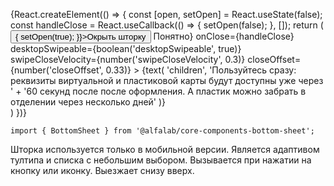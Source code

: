 

<Meta
    title='Компоненты'
    component={BottomSheet}
/>

<!-- Canvas -->

<Story name='BottomSheet'>
    {React.createElement(() => {
        const [open, setOpen] = React.useState(false);
        const handleClose = React.useCallback(() => {
            setOpen(false);
        }, []);
        return (
            <div>
                <Button onClick={() => { setOpen(true); }}>Окрыть шторку</Button>
                <BottomSheet
                    open={open}
                    title={text('title', 'Альфа-Бизнес')}
                    actionButton={<Button view="outlined" block={true} size="s" onClick={handleClose}>Понятно</Button>}
                    onClose={handleClose}
                    desktopSwipeable={boolean('desktopSwipeable', true)}
                    swipeCloseVelocity={number('swipeCloseVelocity', 0.3)}
                    closeOffset={number('closeOffset', 0.33)}
                >
                    {text(
                        'children',
                        'Пользуйтесь сразу: реквизиты виртуальной и пластиковой карты будут доступны уже через ' +
                        '60 секунд после после оформления. А пластик можно забрать в отделении через несколько дней'
                    )}
                </BottomSheet>
            </div>
        )
    })}
</Story>

<!-- Docs -->

<ComponentHeader
    name='BottomSheet'
    version={version}
    package={name}
    stage={2}
    design='https://www.figma.com/file/uGndMZufgvqxaNQTaNTEjG/B2B-Web-Components?node-id=16366%3A143'
/>

```tsx
import { BottomSheet } from '@alfalab/core-components-bottom-sheet';
```

Шторка используется только в мобильной версии. Является адаптивом тултипа и списка с небольшим выбором.
Вызывается при нажатии на кнопку или иконку. Выезжает снизу вверх.

<Props of={BottomSheet} />
